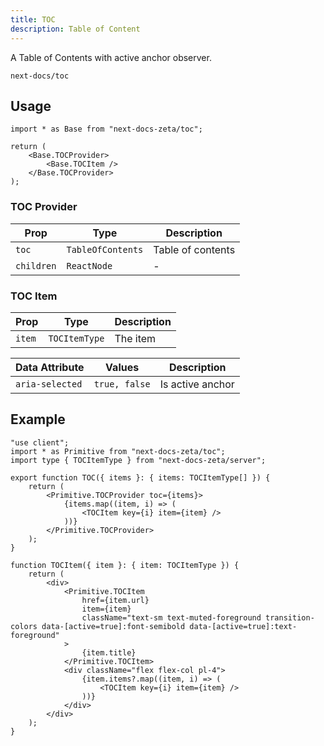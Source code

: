 ```yaml
---
title: TOC
description: Table of Content
---
```


A Table of Contents with active anchor observer.

```
next-docs/toc
```

## Usage

```tsx
import * as Base from "next-docs-zeta/toc";

return (
    <Base.TOCProvider>
        <Base.TOCItem />
    </Base.TOCProvider>
);
```

### TOC Provider

| Prop       | Type              | Description       |
| ---------- | ----------------- | ----------------- |
| `toc`      | `TableOfContents` | Table of contents |
| `children` | `ReactNode`       | -                 |

### TOC Item

| Prop   | Type          | Description |
| ------ | ------------- | ----------- |
| `item` | `TOCItemType` | The item    |

| Data Attribute  | Values        | Description      |
| --------------- | ------------- | ---------------- |
| `aria-selected` | `true, false` | Is active anchor |

## Example

```tsx
"use client";
import * as Primitive from "next-docs-zeta/toc";
import type { TOCItemType } from "next-docs-zeta/server";

export function TOC({ items }: { items: TOCItemType[] }) {
    return (
        <Primitive.TOCProvider toc={items}>
            {items.map((item, i) => (
                <TOCItem key={i} item={item} />
            ))}
        </Primitive.TOCProvider>
    );
}

function TOCItem({ item }: { item: TOCItemType }) {
    return (
        <div>
            <Primitive.TOCItem
                href={item.url}
                item={item}
                className="text-sm text-muted-foreground transition-colors data-[active=true]:font-semibold data-[active=true]:text-foreground"
            >
                {item.title}
            </Primitive.TOCItem>
            <div className="flex flex-col pl-4">
                {item.items?.map((item, i) => (
                    <TOCItem key={i} item={item} />
                ))}
            </div>
        </div>
    );
}
```
